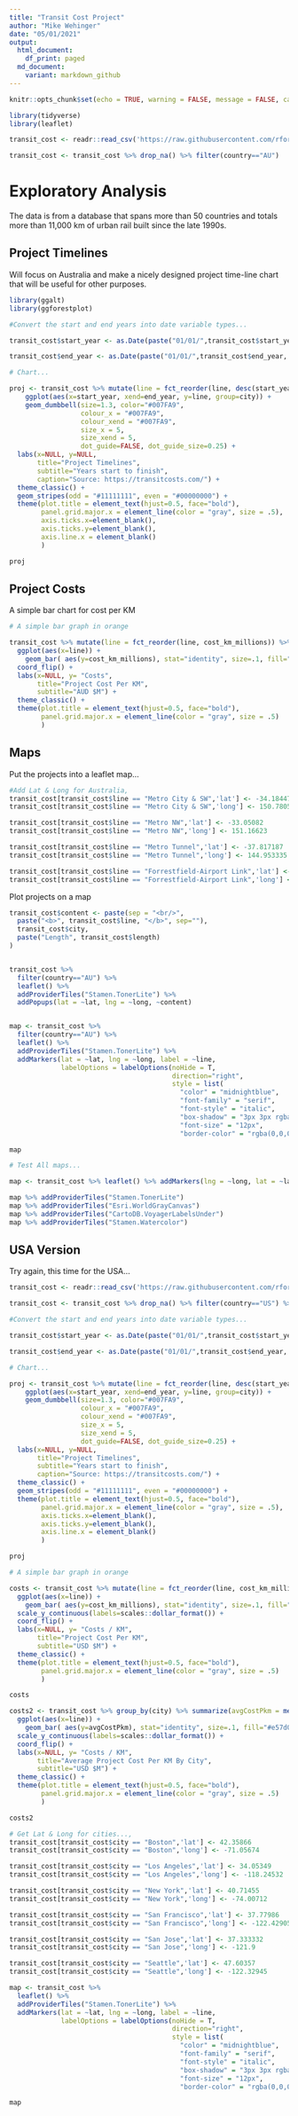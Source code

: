 ```yaml
---
title: "Transit Cost Project"
author: "Mike Wehinger"
date: "05/01/2021"
output:
  html_document:
    df_print: paged
  md_document:
    variant: markdown_github
---
```


```r


knitr::opts_chunk$set(echo = TRUE, warning = FALSE, message = FALSE, cache = FALSE)

library(tidyverse)
library(leaflet)

transit_cost <- readr::read_csv('https://raw.githubusercontent.com/rfordatascience/tidytuesday/master/data/2021/2021-01-05/transit_cost.csv')

transit_cost <- transit_cost %>% drop_na() %>% filter(country=="AU")


```

# Exploratory Analysis

The data is from a database that spans more than 50 countries and totals more than 11,000 km of urban rail built since the late 1990s.

## Project Timelines

Will focus on Australia and make a nicely designed project time-line chart that will be useful for other purposes.

```r

library(ggalt)
library(ggforestplot)

#Convert the start and end years into date variable types...

transit_cost$start_year <- as.Date(paste("01/01/",transit_cost$start_year, sep=""), "%d/%m/%Y")

transit_cost$end_year <- as.Date(paste("01/01/",transit_cost$end_year, sep=""), "%d/%m/%Y")

# Chart...

proj <- transit_cost %>% mutate(line = fct_reorder(line, desc(start_year))) %>%
    ggplot(aes(x=start_year, xend=end_year, y=line, group=city)) + 
    geom_dumbbell(size=1.3, color="#007FA9",
                  colour_x = "#007FA9",
                  colour_xend = "#007FA9",
                  size_x = 5,
                  size_xend = 5,
                  dot_guide=FALSE, dot_guide_size=0.25) + 
  labs(x=NULL, y=NULL,
       title="Project Timelines",
       subtitle="Years start to finish",
       caption="Source: https://transitcosts.com/") + 
  theme_classic() + 
  geom_stripes(odd = "#11111111", even = "#00000000") +
  theme(plot.title = element_text(hjust=0.5, face="bold"),
        panel.grid.major.x = element_line(color = "gray", size = .5),
        axis.ticks.x=element_blank(),
        axis.ticks.y=element_blank(),
        axis.line.x = element_blank()
        )

proj

```

## Project Costs

A simple bar chart for cost per KM 

```r

# A simple bar graph in orange 

transit_cost %>% mutate(line = fct_reorder(line, cost_km_millions)) %>%
  ggplot(aes(x=line)) +
    geom_bar( aes(y=cost_km_millions), stat="identity", size=.1, fill="#e57d09", color="#b85c01", alpha=.99) +
  coord_flip() +
  labs(x=NULL, y= "Costs",
       title="Project Cost Per KM",
       subtitle="AUD $M") + 
  theme_classic() +
  theme(plot.title = element_text(hjust=0.5, face="bold"),
        panel.grid.major.x = element_line(color = "gray", size = .5)
        )

```

## Maps

Put the projects into a leaflet map...

```r

#Add Lat & Long for Australia,
transit_cost[transit_cost$line == "Metro City & SW",'lat'] <- -34.18447 
transit_cost[transit_cost$line == "Metro City & SW",'long'] <- 150.78051 

transit_cost[transit_cost$line == "Metro NW",'lat'] <- -33.05082 
transit_cost[transit_cost$line == "Metro NW",'long'] <- 151.16623 

transit_cost[transit_cost$line == "Metro Tunnel",'lat'] <- -37.817187
transit_cost[transit_cost$line == "Metro Tunnel",'long'] <- 144.953335

transit_cost[transit_cost$line == "Forrestfield-Airport Link",'lat'] <- -31.976550
transit_cost[transit_cost$line == "Forrestfield-Airport Link",'long'] <- 115.990174

```


Plot projects on a map

```r

transit_cost$content <- paste(sep = "<br/>",
  paste("<b>", transit_cost$line, "</b>", sep=""),
  transit_cost$city,
  paste("Length", transit_cost$length)
)


transit_cost %>% 
  filter(country=="AU") %>% 
  leaflet() %>% 
  addProviderTiles("Stamen.TonerLite") %>%
  addPopups(lat = ~lat, lng = ~long, ~content)


map <- transit_cost %>% 
  filter(country=="AU") %>% 
  leaflet() %>% 
  addProviderTiles("Stamen.TonerLite") %>% 
  addMarkers(lat = ~lat, lng = ~long, label = ~line,
             labelOptions = labelOptions(noHide = T,
                                         direction="right",
                                         style = list(
                                           "color" = "midnightblue",
                                           "font-family" = "serif",
                                           "font-style" = "italic",
                                           "box-shadow" = "3px 3px rgba(0,0,0,0.25)",
                                           "font-size" = "12px",
                                           "border-color" = "rgba(0,0,0,0.5)")))

map
```

```r
# Test All maps...

map <- transit_cost %>% leaflet() %>% addMarkers(lng = ~long, lat = ~lat)

map %>% addProviderTiles("Stamen.TonerLite")
map %>% addProviderTiles("Esri.WorldGrayCanvas") 
map %>% addProviderTiles("CartoDB.VoyagerLabelsUnder")
map %>% addProviderTiles("Stamen.Watercolor")
```

## USA Version

Try again, this time for the USA...

```r

transit_cost <- readr::read_csv('https://raw.githubusercontent.com/rfordatascience/tidytuesday/master/data/2021/2021-01-05/transit_cost.csv')

transit_cost <- transit_cost %>% drop_na() %>% filter(country=="US") %>% mutate(line = paste(line, "\n", "(", city, ")", sep=""))

#Convert the start and end years into date variable types...

transit_cost$start_year <- as.Date(paste("01/01/",transit_cost$start_year, sep=""), "%d/%m/%Y")

transit_cost$end_year <- as.Date(paste("01/01/",transit_cost$end_year, sep=""), "%d/%m/%Y")

# Chart...

proj <- transit_cost %>% mutate(line = fct_reorder(line, desc(start_year))) %>%
    ggplot(aes(x=start_year, xend=end_year, y=line, group=city)) + 
    geom_dumbbell(size=1.3, color="#007FA9",
                  colour_x = "#007FA9",
                  colour_xend = "#007FA9",
                  size_x = 5,
                  size_xend = 5,
                  dot_guide=FALSE, dot_guide_size=0.25) + 
  labs(x=NULL, y=NULL,
       title="Project Timelines",
       subtitle="Years start to finish",
       caption="Source: https://transitcosts.com/") + 
  theme_classic() + 
  geom_stripes(odd = "#11111111", even = "#00000000") +
  theme(plot.title = element_text(hjust=0.5, face="bold"),
        panel.grid.major.x = element_line(color = "gray", size = .5),
        axis.ticks.x=element_blank(),
        axis.ticks.y=element_blank(),
        axis.line.x = element_blank()
        )

proj

# A simple bar graph in orange 

costs <- transit_cost %>% mutate(line = fct_reorder(line, cost_km_millions)) %>%
  ggplot(aes(x=line)) +
    geom_bar( aes(y=cost_km_millions), stat="identity", size=.1, fill="#e57d09", color="#b85c01", alpha=.99) +
  scale_y_continuous(labels=scales::dollar_format()) + 
  coord_flip() +
  labs(x=NULL, y= "Costs / KM",
       title="Project Cost Per KM",
       subtitle="USD $M") + 
  theme_classic() +
  theme(plot.title = element_text(hjust=0.5, face="bold"),
        panel.grid.major.x = element_line(color = "gray", size = .5)
        )

costs

costs2 <- transit_cost %>% group_by(city) %>% summarize(avgCostPkm = mean(cost_km_millions)) %>% mutate(line = fct_reorder(city, avgCostPkm)) %>%
  ggplot(aes(x=line)) +
    geom_bar( aes(y=avgCostPkm), stat="identity", size=.1, fill="#e57d09", color="#b85c01", alpha=.99) +
  scale_y_continuous(labels=scales::dollar_format()) + 
  coord_flip() +
  labs(x=NULL, y= "Costs / KM",
       title="Average Project Cost Per KM By City",
       subtitle="USD $M") + 
  theme_classic() +
  theme(plot.title = element_text(hjust=0.5, face="bold"),
        panel.grid.major.x = element_line(color = "gray", size = .5)
        )

costs2

# Get Lat & Long for cities...,
transit_cost[transit_cost$city == "Boston",'lat'] <- 42.35866 
transit_cost[transit_cost$city == "Boston",'long'] <- -71.05674 

transit_cost[transit_cost$city == "Los Angeles",'lat'] <- 34.05349 
transit_cost[transit_cost$city == "Los Angeles",'long'] <- -118.24532 

transit_cost[transit_cost$city == "New York",'lat'] <- 40.71455 
transit_cost[transit_cost$city == "New York",'long'] <- -74.00712 

transit_cost[transit_cost$city == "San Francisco",'lat'] <- 37.77986 
transit_cost[transit_cost$city == "San Francisco",'long'] <- -122.42905 

transit_cost[transit_cost$city == "San Jose",'lat'] <- 37.333332 
transit_cost[transit_cost$city == "San Jose",'long'] <- -121.9 

transit_cost[transit_cost$city == "Seattle",'lat'] <- 47.60357 
transit_cost[transit_cost$city == "Seattle",'long'] <- -122.32945 

map <- transit_cost %>%
  leaflet() %>% 
  addProviderTiles("Stamen.TonerLite") %>% 
  addMarkers(lat = ~lat, lng = ~long, label = ~line,
             labelOptions = labelOptions(noHide = T,
                                         direction="right",
                                         style = list(
                                           "color" = "midnightblue",
                                           "font-family" = "serif",
                                           "font-style" = "italic",
                                           "box-shadow" = "3px 3px rgba(0,0,0,0.25)",
                                           "font-size" = "12px",
                                           "border-color" = "rgba(0,0,0,0.5)")))

map

```